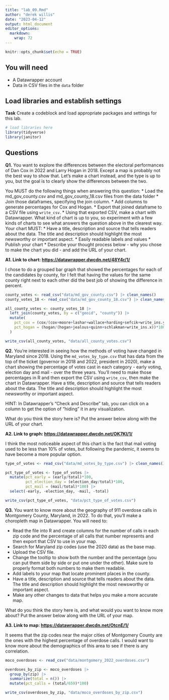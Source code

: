 ```yaml
---
title: "lab_09.Rmd"
author: "derek willis"
date: "2023-04-12"
output: html_document
editor_options: 
  markdown: 
    wrap: 72
---
```


```r
knitr::opts_chunk$set(echo = TRUE)
```

## You will need

-   A Datawrapper account
-   Data in CSV files in the `data` folder

## Load libraries and establish settings

**Task** Create a codeblock and load appropriate packages and settings
for this lab.

```r
# load libraries here
library(tidyverse)
library(janitor)
```

## Questions

**Q1.** You want to explore the differences between the electoral
performances of Dan Cox in 2022 and Larry Hogan in 2018. Except a map is
probably not the best way to show that. Let's make a chart instead, and
the type is up to you, but the goal is to clearly show the differences
between the two.

You MUST do the following things when answering this question: \* Load
the md_gov_county.csv and md_gov_county_18.csv files from the data
folder \* Join those dataframes, specifying the join column. \* Add
columns to generate percentages for Cox and Hogan. \* Export that joined
dataframe to a CSV file using `write_csv`. \* Using that exported CSV,
make a chart with Datawrapper. What kind of chart is up to you, so
experiment with a few kinds of charts to see what answers the question
above in the clearest way. Your chart MUST: \* Have a title, description
and source that tells readers about the data. The title and description
should highlight the most newsworthy or important aspect. \* Easily
readable labels and values \* Publish your chart \* Describe your
thought process below - why you chose to make the chart you did - and
add the URL of your chart.

**A1. Link to chart: <https://datawrapper.dwcdn.net/48Y4r/1/>**

I chose to do a grouped bar graph that showed the percentages for each
of the candidates by county, for I felt that having the values for the
same county right next to each other did the best job of showing the
difference in percent.

```r
county_votes <- read_csv("data/md_gov_county.csv") |> clean_names()
county_votes_18 <- read_csv("data/md_gov_county_18.csv") |> clean_names()

all_county_votes <- county_votes_18 |>
  left_join(county_votes, by = c("geoid", "county")) |>
  mutate(
    pct_cox = (cox/(cox+moore+lashar+wallace+harding+sefcik+write_ins.y))*100,
    pct_hogan = (hogan/(hogan+jealous+quinn+schlakman+write_ins.x))*100
  )

write_csv(all_county_votes, "data/all_county_votes.csv")
```

**Q2.** You're interested in seeing how the methods of voting have
changed in Maryland since 2018. Using the `md_votes_by_type.csv` that
has data from the top of the ticket (governor in 2018 and 2022,
president in 2020), make a chart showing the percentage of votes cast in
each category - early voting, election day and mail - over the three
years. You'll need to make those percentages in R and then export the
CSV using `write_csv`, then make the chart in Datawrapper. Have a title,
description and source that tells readers about the data. The title and
description should highlight the most newsworthy or important aspect.

HINT: In Datawrapper's "Check and Describe" tab, you can click on a
column to get the option of "hiding" it in any visualization.

What do you think the story here is? Put the answer below along with the
URL of your chart.

**A2. Link to graph: <https://datawrapper.dwcdn.net/OK7KI/1/>**

I think the most noticeable aspect of this chart is the fact that mail
voting used to be less than 10% of votes, but following the pandemic, it
seems to have become a more popular option.

```r
type_of_votes <- read_csv("data/md_votes_by_type.csv") |> clean_names()

pct_type_of_votes <- type_of_votes |>
  mutate(pct_early = (early/total)*100,
         pct_election_day = (election_day/total)*100,
         pct_mail = (mail/total)*100) |>
  select(-early, -election_day, -mail, -total)

write_csv(pct_type_of_votes, "data/pct_type_of_votes.csv")
```

**Q3.** You want to know more about the geography of 911 overdose calls
in Montgomery County, Maryland, in 2022. To do that, you'll make a
choropleth map in Datawrapper. You will need to:

-   Read the file into R and create columns for the number of calls in
    each zip code and the percentage of all calls that number represents
    and then export that CSV to use in your map.
-   Search for Maryland zip codes (use the 2020 data) as the base map.
-   Upload the CSV file.
-   Change the tooltip to show both the number and the percentage (you
    can put them side by side or put one under the other). Make sure to
    properly format both numbers to make them readable.
-   Add labels to your map that locate prominent places in the county.
-   Have a title, description and source that tells readers about the
    data. The title and description should highlight the most newsworthy
    or important aspect.
-   Make any other changes to data that helps you make a more accurate
    map.

What do you think the story here is, and what would you want to know
more about? Put the answer below along with the URL of your map.

**A3. Link to map: <https://datawrapper.dwcdn.net/OtcnE/1/>**

It seems that the zip codes near the major cities of Montgomery County
are the ones with the highest percentage of overdose calls. I would want
to know more about the demographics of this area to see if there is any
correlation.

```r
moco_overdoses <- read_csv("data/montgomery_2022_overdoses.csv")

overdoses_by_zip <- moco_overdoses |>
  group_by(zip) |>
  summarize(total = n()) |>
  mutate(pct_calls = (total/659)*100)

write_csv(overdoses_by_zip, "data/moco_overdoses_by_zip.csv")
```
